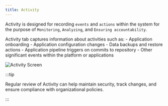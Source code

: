 ```yaml
---
title: Activity
---
```


Activity is designed for recording `events` and `actions` within the system for the purpose of `Monitoring`,
`Analyzing`, and `Ensuring accountability`.

Activity tab captures information about activities such as: - Application onboarding - Application configuration
changes - Data backups and restore actions - Application pipeline triggers on commits to repository - Other significant
events within the platform or applications

<img src="/img/activity-screen.png" alt="Activity Screen" className="image" />

:::tip

Regular review of Activity can help maintain security, track changes, and ensure compliance with organizational
policies.

:::

